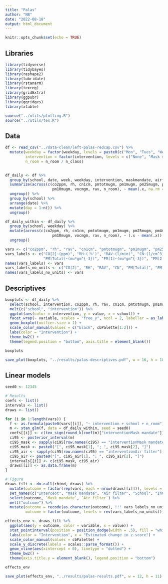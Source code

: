 ```yaml
---
title: "Palas"
author: "NB"
date: "2022-08-18"
output: html_document
---
```


```r
knitr::opts_chunk$set(echo = TRUE)
```

## Libraries

```r
library(tidyverse)
library(tidybayes)
library(reshape2)
library(lubridate)
library(rstanarm)
library(texreg)
library(gridExtra)
library(ggpubr)
library(ggridges)
library(xtable)

source("../utils/plotting.R")
source("../utils/tex.R")
```


## Data

```r
df <- read_csv("../data-clean/left-palas-redcap.csv") %>%
  mutate(weekday = factor(weekday, levels = paste0(c("Mon", "Tues", "Wednes", "Thurs", "Fri"), "day")),
         intervention = factor(intervention, levels = c("None", "Mask mandate", "Air filter")),
         n_room = n_room / n_class)
  

df_daily <- df %>%
  group_by(school, date, week, weekday, intervention, maskmandate, airfilter) %>%
  summarize(across(c(co2ppm, rh, cn1cm, pmtotmugm, pm1mugm, pm25mugm, pm4mugm,
                     pm10mugm, vocmgm, rav, n_room), ~ mean(.x, na.rm = T))) %>%
  ungroup() %>%
  group_by(school) %>%
  arrange(date) %>%
  mutate(day = 1:n()) %>%
  ungroup()

df_daily_within <- df_daily %>%
  group_by(school, weekday) %>%
  mutate(across(c(co2ppm, rh, cn1cm, pmtotmugm, pm1mugm, pm25mugm, pm4mugm,
                     pm10mugm, vocmgm, rav, n_room), ~ (.x - mean(.x)) / sd(.x))) %>%
  ungroup() 

vars <- c("co2ppm", "rh", "rav", "cn1cm", "pmtotmugm", "pm1mugm", "pm25mugm", "pm4mugm")
vars_labels <- c("CO[2]~(ppm)", "RH~('%')", "RAV~(l/min)", "CN~(1/cm^3)", 
                 "PM[Total]~(mu*gm^{-3})", "PM[1]~(mu*gm^{-3})", "PM[2.5]~(mu*gm^{-3})", "PM[4]~(mu*gm^{-3})")
names(vars_labels) <- vars
vars_labels_no_units <- c("CO[2]", "RH", "RAV", "CN", "PM[Total]", "PM[1]", "PM[2.5]", "PM[4]")
names(vars_labels_no_units) <- vars
```


## Descriptives

```r
boxplots <- df_daily %>%
  select(school, intervention, co2ppm, rh, rav, cn1cm, pmtotmugm, pm1mugm, pm25mugm, pm4mugm) %>%
  melt(c("school", "intervention")) %>%
  ggplot(aes(color = intervention, y = value, x = school)) +
  facet_wrap(~ variable, scales = "free_y", ncol = 2, labeller = as_labeller(vars_labels, label_parsed)) +
  geom_boxplot(outlier.size = 1) +
  scale_color_manual(values = c("black", cbPalette[1:2])) +
  labs(color = "Intervention") +
  theme_bw2() +
  theme(legend.position = "bottom", axis.title = element_blank())

boxplots

save_plot(boxplots, "../results/palas-descriptives.pdf", w = 16, h = 18)
```

## Linear models

```r
seed0 <- 12345

# Results
coefs <- list()
intervals <- list()
draws <- list()

for (i in 1:length(vars)) {
  f <- as.formula(paste0(vars[[i]], "~ intervention + school + n_room"))
  m <- stan_glm(f, data = df_daily_within, seed = seed0)
  coefs[[i]] <- c(tex_sign(round_k(coef(m)["interventionMask mandate"])), tex_sign(round_k(coef(m)["interventionAir filter"])))
  ci95 <- posterior_interval(m)
  ci95_mask <- sapply(ci95[row.names(ci95) == "interventionMask mandate"], function(x) tex_sign(round_k(x)))
  ci95_mask <- paste0("[", ci95_mask[1], "; ", ci95_mask[2], "]")
  ci95_air <- sapply(ci95[row.names(ci95) == "interventionAir filter"], function(x) tex_sign(round_k(x)))
  ci95_air <- paste0("[", ci95_air[1], "; ", ci95_air[2], "]")
  intervals[[i]] <- c(ci95_mask, ci95_air)
  draws[[i]] <- as.data.frame(m)
}

# Figure
draws_filt <- do.call(rbind, draws) %>%
  mutate(outcome = factor(rep(vars, each = nrow(draws[[i]])), levels = rev(vars))) %>%
  set_names(c("Interceot", "Mask mandate", "Air filter", "School", "InClass", "Sigma", "outcome")) %>%
  select(outcome, `Mask mandate`, `Air filter`) %>%
  melt("outcome") %>%
  mutate(outcome = recode(as.character(outcome), !!! vars_labels_no_units),
         outcome = factor(outcome, levels = rev(vars_labels_no_units))) 

effects_env <- draws_filt %>%
  ggplot(aes(y = outcome, color = variable, x = value)) +
  stat_pointinterval(position = position_dodge(width = .5), fill = "white", shape = 21) +
  labs(color = "Intervention", x = "Estimated change in z-score") +
  scale_color_manual(values = cbPalette) +
  scale_y_discrete(labels = scales::parse_format()) +
  geom_vline(aes(xintercept = 0), linetype = "dotted") +
  theme_bw2() +
  theme(axis.title.y = element_blank(), legend.position = "bottom")

effects_env

save_plot(effects_env, "../results/palas-results.pdf", w = 12, h = 11)
```
